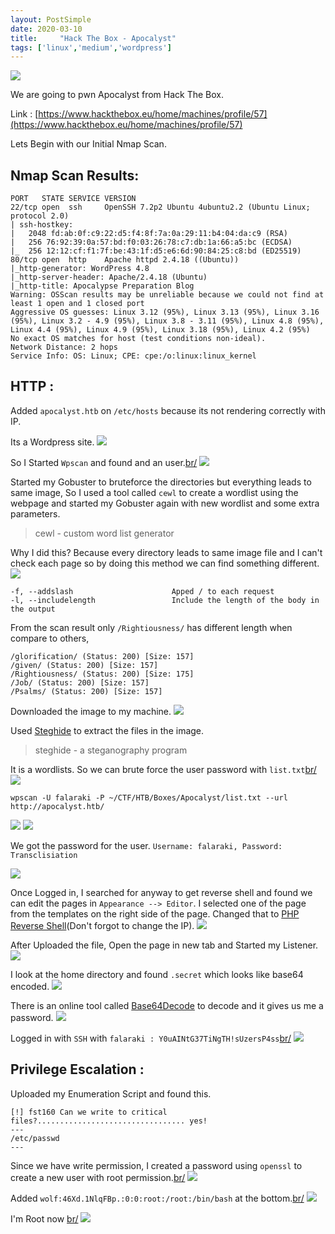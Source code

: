 ```yaml
---
layout: PostSimple
date: 2020-03-10
title:     "Hack The Box - Apocalyst"
tags: ['linux','medium','wordpress']
---
```


![](https://raw.githubusercontent.com/ghostbyt3/ghostbyt3.github.io/master/public/static/images/htb-apocalyst/1.png)

We are going to pwn Apocalyst from Hack The Box.

Link : [https://www.hackthebox.eu/home/machines/profile/57](https://www.hackthebox.eu/home/machines/profile/57)


Lets Begin with our Initial Nmap Scan.

## Nmap Scan Results:
```
PORT   STATE SERVICE VERSION
22/tcp open  ssh     OpenSSH 7.2p2 Ubuntu 4ubuntu2.2 (Ubuntu Linux; protocol 2.0)
| ssh-hostkey: 
|   2048 fd:ab:0f:c9:22:d5:f4:8f:7a:0a:29:11:b4:04:da:c9 (RSA)
|   256 76:92:39:0a:57:bd:f0:03:26:78:c7:db:1a:66:a5:bc (ECDSA)
|_  256 12:12:cf:f1:7f:be:43:1f:d5:e6:6d:90:84:25:c8:bd (ED25519)
80/tcp open  http    Apache httpd 2.4.18 ((Ubuntu))
|_http-generator: WordPress 4.8
|_http-server-header: Apache/2.4.18 (Ubuntu)
|_http-title: Apocalypse Preparation Blog
Warning: OSScan results may be unreliable because we could not find at least 1 open and 1 closed port
Aggressive OS guesses: Linux 3.12 (95%), Linux 3.13 (95%), Linux 3.16 (95%), Linux 3.2 - 4.9 (95%), Linux 3.8 - 3.11 (95%), Linux 4.8 (95%), Linux 4.4 (95%), Linux 4.9 (95%), Linux 3.18 (95%), Linux 4.2 (95%)
No exact OS matches for host (test conditions non-ideal).
Network Distance: 2 hops
Service Info: OS: Linux; CPE: cpe:/o:linux:linux_kernel
```

## HTTP :

Added ``apocalyst.htb`` on ``/etc/hosts`` because its not rendering correctly with IP.

Its a Wordpress site.
![](https://raw.githubusercontent.com/ghostbyt3/ghostbyt3.github.io/master/public/static/images/htb-apocalyst/2.png)

So I Started ``Wpscan`` and found and an user.[br/](br/)
![](https://raw.githubusercontent.com/ghostbyt3/ghostbyt3.github.io/master/public/static/images/htb-apocalyst/3.png)

Started my Gobuster to bruteforce the directories but everything leads to same image, So I used a tool called ``cewl`` to create a wordlist using the webpage and started my Gobuster again with new wordlist and some extra parameters.

> cewl - custom word list generator

Why I did this? Because every directory leads to same image file and I can't check each page so by doing this method we can find something different.
![](https://raw.githubusercontent.com/ghostbyt3/ghostbyt3.github.io/master/public/static/images/htb-apocalyst/4.png)

```
-f, --addslash                      Apped / to each request
-l, --includelength                 Include the length of the body in the output
```
From the scan result only ``/Rightiousness/`` has different length when compare to others,
```
/glorification/ (Status: 200) [Size: 157]
/given/ (Status: 200) [Size: 157]
/Rightiousness/ (Status: 200) [Size: 175]
/Job/ (Status: 200) [Size: 157]
/Psalms/ (Status: 200) [Size: 157]
```
Downloaded the image to my machine.
![](https://raw.githubusercontent.com/ghostbyt3/ghostbyt3.github.io/master/public/static/images/htb-apocalyst/5.png)

Used [Steghide](https://github.com/StefanoDeVuono/steghide) to extract the files in the image.

>steghide - a steganography program

It is a wordlists. So we can brute force the user password with ``list.txt``[br/](br/)
![](https://raw.githubusercontent.com/ghostbyt3/ghostbyt3.github.io/master/public/static/images/htb-apocalyst/6.png)

``wpscan -U falaraki -P ~/CTF/HTB/Boxes/Apocalyst/list.txt --url http://apocalyst.htb/``

![](https://raw.githubusercontent.com/ghostbyt3/ghostbyt3.github.io/master/public/static/images/htb-apocalyst/7.png)
![](https://raw.githubusercontent.com/ghostbyt3/ghostbyt3.github.io/master/public/static/images/htb-apocalyst/8.png)

We got the password for the user.
``Username: falaraki, Password: Transclisiation``

![](https://raw.githubusercontent.com/ghostbyt3/ghostbyt3.github.io/master/public/static/images/htb-apocalyst/9.png)

Once Logged in, I searched for anyway to get reverse shell and found we can edit the pages in ``Appearance --> Editor``.
I selected one of the page from the templates on the right side of the page.
Changed that to [PHP Reverse Shell](https://github.com/pentestmonkey/php-reverse-shell/blob/master/php-reverse-shell.php)(Don't forgot to change the IP).
![](https://raw.githubusercontent.com/ghostbyt3/ghostbyt3.github.io/master/public/static/images/htb-apocalyst/10.png)

After Uploaded the file, Open the page in new tab and Started my Listener.
![](https://raw.githubusercontent.com/ghostbyt3/ghostbyt3.github.io/master/public/static/images/htb-apocalyst/11.png)

I look at the home directory and found ``.secret`` which looks like base64 encoded.
![](https://raw.githubusercontent.com/ghostbyt3/ghostbyt3.github.io/master/public/static/images/htb-apocalyst/12.png)

There is an online tool called [Base64Decode](https://www.base64decode.org/) to decode and it gives us me a password.
![](https://raw.githubusercontent.com/ghostbyt3/ghostbyt3.github.io/master/public/static/images/htb-apocalyst/13.png)

Logged in with ``SSH`` with `` falaraki : Y0uAINtG37TiNgTH!sUzersP4ss ``[br/](br/)
![](https://raw.githubusercontent.com/ghostbyt3/ghostbyt3.github.io/master/public/static/images/htb-apocalyst/14.png)

## Privilege Escalation :

Uploaded my Enumeration Script and found this.
```
[!] fst160 Can we write to critical files?................................. yes!
---
/etc/passwd
---
```

Since we have write permission, I created a password using ``openssl`` to create a new user with root permission.[br/](br/)
![](https://raw.githubusercontent.com/ghostbyt3/ghostbyt3.github.io/master/public/static/images/htb-apocalyst/15.png)

Added ``wolf:46Xd.1NlqFBp.:0:0:root:/root:/bin/bash`` at the bottom.[br/](br/)
![](https://raw.githubusercontent.com/ghostbyt3/ghostbyt3.github.io/master/public/static/images/htb-apocalyst/16.png)

I'm Root now [br/](br/)
![](https://raw.githubusercontent.com/ghostbyt3/ghostbyt3.github.io/master/public/static/images/htb-apocalyst/17.png)


